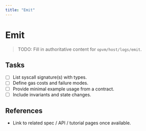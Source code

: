 ```yaml
---
title: "Emit"
---
```


# Emit

> TODO: Fill in authoritative content for `opvm/host/logs/emit`.

## Tasks
- [ ] List syscall signature(s) with types.
- [ ] Define gas costs and failure modes.
- [ ] Provide minimal example usage from a contract.
- [ ] Include invariants and state changes.

## References
- Link to related spec / API / tutorial pages once available.
